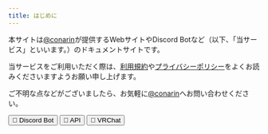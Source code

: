```yaml
---
title: はじめに
---
```


本サイトは<Mention>[@conarin](https://redirect.conarin.com/discord)</Mention>が提供するWebサイトやDiscord Botなど（以下、「当サービス」といいます。）のドキュメントサイトです。

当サービスをご利用いただく際は、[利用規約](./tos.mdx)や[プライバシーポリシー](./privacy.mdx)をよくお読みくださいますようお願い申し上げます。

ご不明な点などがございましたら、お気軽に<Mention>[@conarin](https://redirect.conarin.com/discord)</Mention>へお問い合わせください。

<Button to='./discord' style='primary'>:robot: Discord Bot</Button>
<Button to='./api' style='secondary'>:satellite: API</Button>
<Button to='./vrchat' style='secondary'>:speech_balloon: VRChat</Button>